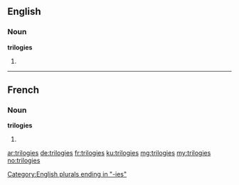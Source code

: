 ==English==

===Noun===
'''trilogies'''

# {{plural of|trilogy}}

[[Category:English plurals ending in "-ies"]]

----

==French==

===Noun===
'''trilogies''' {{f}}

# {{plural of|trilogie|lang=fr}}

[[ar:trilogies]]
[[de:trilogies]]
[[fr:trilogies]]
[[ku:trilogies]]
[[mg:trilogies]]
[[my:trilogies]]
[[no:trilogies]]